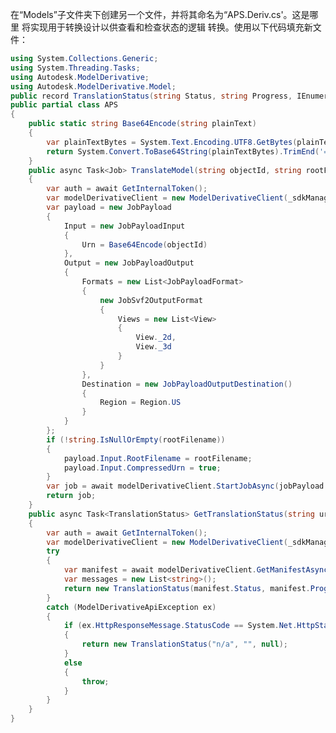 在“Models”子文件夹下创建另一个文件，并将其命名为“APS.Deriv.cs'。这是哪里
将实现用于转换设计以供查看和检查状态的逻辑
转换。使用以下代码填充新文件：

```csharp title="Models/APS.Deriv.cs"
using System.Collections.Generic;
using System.Threading.Tasks;
using Autodesk.ModelDerivative;
using Autodesk.ModelDerivative.Model;
public record TranslationStatus(string Status, string Progress, IEnumerable<string>? Messages);
public partial class APS
{
    public static string Base64Encode(string plainText)
    {
        var plainTextBytes = System.Text.Encoding.UTF8.GetBytes(plainText);
        return System.Convert.ToBase64String(plainTextBytes).TrimEnd('=');
    }
    public async Task<Job> TranslateModel(string objectId, string rootFilename)
    {
        var auth = await GetInternalToken();
        var modelDerivativeClient = new ModelDerivativeClient(_sdkManager);
        var payload = new JobPayload
        {
            Input = new JobPayloadInput
            {
                Urn = Base64Encode(objectId)
            },
            Output = new JobPayloadOutput
            {
                Formats = new List<JobPayloadFormat>
                {
                    new JobSvf2OutputFormat
                    {
                        Views = new List<View>
                        {
                            View._2d,
                            View._3d
                        }
                    }
                },
                Destination = new JobPayloadOutputDestination()
                {
                    Region = Region.US
                }
            }
        };
        if (!string.IsNullOrEmpty(rootFilename))
        {
            payload.Input.RootFilename = rootFilename;
            payload.Input.CompressedUrn = true;
        }
        var job = await modelDerivativeClient.StartJobAsync(jobPayload: payload, accessToken: auth.AccessToken);
        return job;
    }
    public async Task<TranslationStatus> GetTranslationStatus(string urn)
    {
        var auth = await GetInternalToken();
        var modelDerivativeClient = new ModelDerivativeClient(_sdkManager);
        try
        {
            var manifest = await modelDerivativeClient.GetManifestAsync(urn, accessToken: auth.AccessToken);
            var messages = new List<string>();
            return new TranslationStatus(manifest.Status, manifest.Progress, messages);
        }
        catch (ModelDerivativeApiException ex)
        {
            if (ex.HttpResponseMessage.StatusCode == System.Net.HttpStatusCode.NotFound)
            {
                return new TranslationStatus("n/a", "", null);
            }
            else
            {
                throw;
            }
        }
    }
}
```
